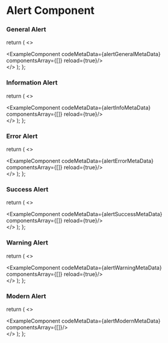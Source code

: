 # Alert Component


### General Alert


  return (
    <>
    <div className='mb-20'>
        <ExampleComponent codeMetaData={alertGeneralMetaData} componentsArray={[<AlertGeneral />]} reload={true}/>
    </div>
    </>
  );
};

<AlertsGeneral/>

### Information Alert


  return (
    <>
    <div className='mb-20'>
        <ExampleComponent codeMetaData={alertInfoMetaData} componentsArray={[<AlertInfo />]} reload={true}/>
    </div>
    </>
  );
};

<AlertsInfo/>

### Error Alert


  return (
    <>
    <div className='mb-20'>
        <ExampleComponent codeMetaData={alertErrorMetaData} componentsArray={[<AlertError />]} reload={true}/>
    </div>
    </>
  );
};

<AlertsError/>

### Success Alert


  return (
    <>
    <div className='mb-20'>
        <ExampleComponent codeMetaData={alertSuccessMetaData} componentsArray={[<AlertSuccess />]} reload={true}/>
    </div>
    </>
  );
};

<AlertsSuccess/>

### Warning Alert


  return (
    <>
    <div className='mb-20'>
        <ExampleComponent codeMetaData={alertWarningMetaData} componentsArray={[<AlertWarning />]} reload={true}/>
    </div>
    </>
  );
};

<AlertsWarning/>

### Modern Alert


  return (
    <>
    <div className='mb-20'>
        <ExampleComponent codeMetaData={alertModernMetaData} componentsArray={[<AlertModern />]}/>
    </div>
    </>
  );
};

<AlertsModern/>

